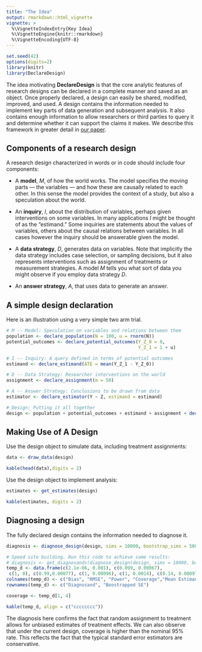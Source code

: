 ```yaml
---
title: "The Idea"
output: rmarkdown::html_vignette
vignette: >
  %\VignetteIndexEntry{Key Idea}
  %\VignetteEngine{knitr::rmarkdown}
  %\VignetteEncoding{UTF-8}
---
```


```r
set.seed(42)
options(digits=2)
library(knitr)
library(DeclareDesign)
```

The idea motivating **DeclareDesign** is that the core analytic features of research designs can be declared in a complete manner and saved as an object. Once properly declared, a design can easily be shared, modified, improved, and used. A design contains the information needed to implement key parts of data generation and subsequent analysis. It also contains enough information to allow researchers or third parties to query it and determine whether it can support the claims it makes. We describe this framework in greater detail in [our paper](/paper.pdf).

## Components of a research design

A research design characterized in words or in code should include four components:

- A **model**, *M*, of how the world works. The model specifies the moving parts --- the variables --- and how these are causally related to each other. In this sense the model provides the context of a study, but also a speculation about the world.    

- An **inquiry**, *I*, about the distribution of variables, perhaps given interventions on some variables.  In many applications *I* might be thought of as the "estimand." Some inquiries are statements about the values of variables, others about the causal relations between variables. In all cases however the inquiry should be answerable given the model.   

- A **data strategy**, *D*, generates data on variables.  Note that implicitly the data strategy includes case selection, or sampling decisions, but it also represents interventions such as assignment of treatments or measurement strategies. A model *M* tells you what sort of data you might observe if you employ data strategy *D*.

- An **answer strategy**, *A*, that uses data to generate an answer.  

## A simple design declaration

Here is an illustration using a very simple two arm trial.

```r
# M -- Model: Speculation on variables and relations between them
population <- declare_population(N = 100, u = rnorm(N))
potential_outcomes <- declare_potential_outcomes(Y_Z_0 = 0,
                                                 Y_Z_1 = 1 + u)

# I -- Inquiry: A query defined in terms of potential outcomes
estimand <- declare_estimand(ATE = mean(Y_Z_1 - Y_Z_0))

# D -- Data Strategy: Researcher interventions on the world
assignment <- declare_assignment(m = 50)

# A -- Answer Strategy: Conclusions to be drawn from data
estimator <- declare_estimator(Y ~ Z, estimand = estimand)

# Design: Putting it all together
design <- population + potential_outcomes + estimand + assignment + declare_reveal()
```

## Making Use of A Design

Use the design object to simulate data, including treatment assignments:

```r
data <- draw_data(design)
```
```r
kable(head(data),digits = 2)
```

Use the design object to implement analysis:

```r
estimates <- get_estimates(design)
```

```r
kable(estimates, digits = 2)
```

## Diagnosing a design

The fully declared design contains the information needed to diagnose it.

```r
diagnosis <- diagnose_design(design, sims = 10000, bootstrap_sims = 500)
```

```r
# Speed site building. Run this code to achieve same results:
# diagnosis <- get_diagnosands(diagnose_design(design, sims = 10000, bootstrap_sims = 500))
temp_d <- data.frame(c(2.1e-06, 0.001), c(0.099, 0.00067),
 c(1, 0), c(0.99,0.00077), c(1, 0.00096), c(1, 0.0014), c(0.14, 0.00097), c(0,0))
colnames(temp_d) <- c("Bias", "RMSE", "Power", "Coverage","Mean Estimand", "Mean Estimate", "SD Estimate", "Type S-Rate")
rownames(temp_d) <- c("Diagnosand", "Boostrapped SE")

coverage <- temp_d[1, 4]

kable(temp_d, align = c("cccccccc"))
```

The diagnosis here confirms the fact that random assignment to treatment allows for unbiased estimates of treatment effects. We can also observe that under the current design, coverage is higher than the nominal 95% rate. This reflects the fact that the typical standard error estimators are conservative.
